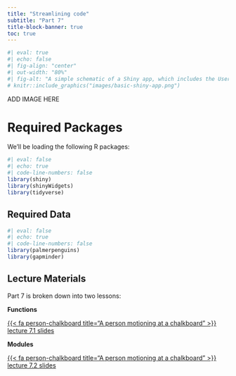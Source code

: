 ```yaml
---
title: "Streamlining code"
subtitle: "Part 7"
title-block-banner: true
toc: true
---
```


```r
#| eval: true 
#| echo: false
#| fig-align: "center"
#| out-width: "80%" 
#| fig-alt: "A simple schematic of a Shiny app, which includes the User Interface (UI, colored in blue) and the Server (colored in orange). The UI creates what the user will see and interact with, while the server builds the outputs that react and update based on user inputs."
# knitr::include_graphics("images/basic-shiny-app.png")
```

::: {.center-text .body-text-s .gray-text}
ADD IMAGE HERE
:::

# Required Packages

We'll be loading the following R packages: 

```r
#| eval: false
#| echo: true
#| code-line-numbers: false
library(shiny)
library(shinyWidgets)
library(tidyverse)
```

## Required Data

```r
#| eval: false
#| echo: true
#| code-line-numbers: false
library(palmerpenguins)
library(gapminder)
```

## Lecture Materials

Part 7 is broken down into two lessons:

::: {.grid}

::: {.g-col-12 .g-col-md-6}
::: {.center-text}
[**Functions**]{.teal-text .body-text-m}

[{{< fa person-chalkboard title="A person motioning at a chalkboard" >}} lecture 7.1 slides](slides/part7.1-functions-slides.qmd){.btn role="button" target="_blank"} 
:::
:::

::: {.g-col-12 .g-col-md-6}
::: {.center-text}
[**Modules**]{.teal-text .body-text-m}

[{{< fa person-chalkboard title="A person motioning at a chalkboard" >}} lecture 7.2 slides](slides/part7.2-modules-slides.qmd){.btn role="button" target="_blank"} 
:::
:::

:::
